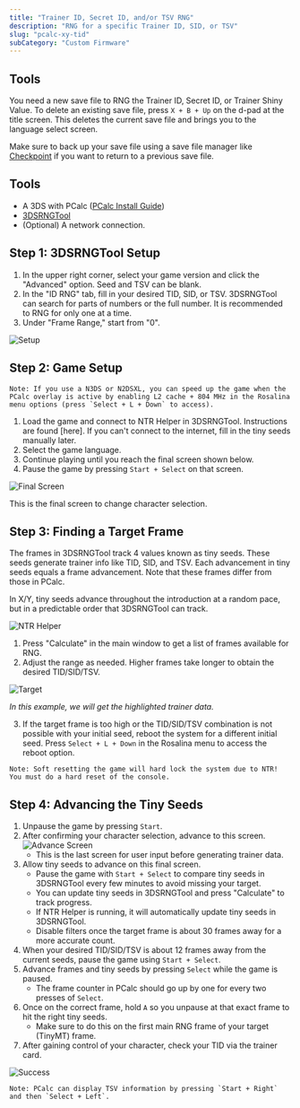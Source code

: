 ```yaml
---
title: "Trainer ID, Secret ID, and/or TSV RNG"
description: "RNG for a specific Trainer ID, SID, or TSV"
slug: "pcalc-xy-tid"
subCategory: "Custom Firmware"
---
```


## Tools

You need a new save file to RNG the Trainer ID, Secret ID, or Trainer Shiny Value. To delete an existing save file, press `X + B + Up` on the d-pad at the title screen. This deletes the current save file and brings you to the language select screen.

Make sure to back up your save file using a save file manager like [Checkpoint](https://github.com/FlagBrew/Checkpoint/releases) if you want to return to a previous save file.

## Tools

- A 3DS with PCalc ([PCalc Install Guide](https://www.pokemonrng.com/misc-3ds-installing-pcalc))
- [3DSRNGTool](https://github.com/wwwwwwzx/3DSRNGTool/releases)
- (Optional) A network connection.

## Step 1: 3DSRNGTool Setup

1. In the upper right corner, select your game version and click the "Advanced" option. Seed and TSV can be blank.
2. In the "ID RNG" tab, fill in your desired TID, SID, or TSV. 3DSRNGTool can search for parts of numbers or the full number. It is recommended to RNG for only one at a time.
3. Under "Frame Range," start from "0".

![Setup](/images/X-Y/TID/Setup.png)

## Step 2: Game Setup

```
Note: If you use a N3DS or N2DSXL, you can speed up the game when the PCalc overlay is active by enabling L2 cache + 804 MHz in the Rosalina menu options (press `Select + L + Down` to access).
```

1. Load the game and connect to NTR Helper in 3DSRNGTool. Instructions are found [here]. If you can't connect to the internet, fill in the tiny seeds manually later.
2. Select the game language.
3. Continue playing until you reach the final screen shown below.
4. Pause the game by pressing `Start + Select` on that screen.

![Final Screen](/images/X-Y/TID/Final-Screen.png)

This is the final screen to change character selection.

## Step 3: Finding a Target Frame

The frames in 3DSRNGTool track 4 values known as tiny seeds. These seeds generate trainer info like TID, SID, and TSV. Each advancement in tiny seeds equals a frame advancement. Note that these frames differ from those in PCalc.

In X/Y, tiny seeds advance throughout the introduction at a random pace, but in a predictable order that 3DSRNGTool can track.

![NTR Helper](/images/X-Y/TID/NTR-Helper.png)

1. Press "Calculate" in the main window to get a list of frames available for RNG.
2. Adjust the range as needed. Higher frames take longer to obtain the desired TID/SID/TSV.

![Target](/images/X-Y/TID/Target.png)

_In this example, we will get the highlighted trainer data._

3. If the target frame is too high or the TID/SID/TSV combination is not possible with your initial seed, reboot the system for a different initial seed. Press `Select + L + Down` in the Rosalina menu to access the reboot option.

```
Note: Soft resetting the game will hard lock the system due to NTR! You must do a hard reset of the console.
```

## Step 4: Advancing the Tiny Seeds

1. Unpause the game by pressing `Start`.
2. After confirming your character selection, advance to this screen.
   ![Advance Screen](/images/X-Y/TID/Advance.png)
   - This is the last screen for user input before generating trainer data.
3. Allow tiny seeds to advance on this final screen.
   - Pause the game with `Start + Select` to compare tiny seeds in 3DSRNGTool every few minutes to avoid missing your target.
   - You can update tiny seeds in 3DSRNGTool and press "Calculate" to track progress.
   - If NTR Helper is running, it will automatically update tiny seeds in 3DSRNGTool.
   - Disable filters once the target frame is about 30 frames away for a more accurate count.
4. When your desired TID/SID/TSV is about 12 frames away from the current seeds, pause the game using `Start + Select`.
5. Advance frames and tiny seeds by pressing `Select` while the game is paused.
   - The frame counter in PCalc should go up by one for every two presses of `Select`.
6. Once on the correct frame, hold `A` so you unpause at that exact frame to hit the right tiny seeds.
   - Make sure to do this on the first main RNG frame of your target (TinyMT) frame.
7. After gaining control of your character, check your TID via the trainer card.

![Success](/images/X-Y/TID/Success.png)

```
Note: PCalc can display TSV information by pressing `Start + Right` and then `Select + Left`.
```
